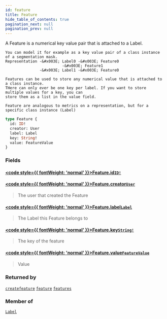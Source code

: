 ```yaml
---
id: feature
title: Feature
hide_table_of_contents: true
pagination_next: null
pagination_prev: null
---
```








 A Feature is a numerical key value pair that is attached to a Label.
     
    You can model it for example as a key value pair of a class instance of a segmentation mask.
    Representation -&#x003E; Label0 -&#x003E; Feature0
                             -&#x003E; Feature1
                   -&#x003E; Label1 -&#x003E; Feature0 

    Features can be used to store any numerical value that is attached to a class instance.
    THere can only ever be one key per label. If you want to store multiple values for a key, you can
    store them as a list in the value field.

    Feature are analogous to metrics on a representation, but for a specific class instance (Label)
    
    

```graphql
type Feature {
  id: ID!
  creator: User
  label: Label
  key: String!
  value: FeatureValue
}
```


### Fields

#### [<code style={{ fontWeight: 'normal' }}>Feature.<b>id</b></code>](#)<Bullet />[`ID!`](/docs/schemas/mikro/scalars/id) <Badge class="secondary" text="non-null"/> <Badge class="secondary" text="scalar"/>
> 
> 

#### [<code style={{ fontWeight: 'normal' }}>Feature.<b>creator</b></code>](#)<Bullet />[`User`](/docs/schemas/mikro/objects/user) <Badge class="secondary" text="object"/>
> The user that created the Feature
> 

#### [<code style={{ fontWeight: 'normal' }}>Feature.<b>label</b></code>](#)<Bullet />[`Label`](/docs/schemas/mikro/objects/label) <Badge class="secondary" text="object"/>
> The Label this Feature belongs to
> 

#### [<code style={{ fontWeight: 'normal' }}>Feature.<b>key</b></code>](#)<Bullet />[`String!`](/docs/schemas/mikro/scalars/string) <Badge class="secondary" text="non-null"/> <Badge class="secondary" text="scalar"/>
> The key of the feature
> 

#### [<code style={{ fontWeight: 'normal' }}>Feature.<b>value</b></code>](#)<Bullet />[`FeatureValue`](/docs/schemas/mikro/scalars/feature-value) <Badge class="secondary" text="scalar"/>
> Value
> 



### Returned by

[`createfeature`](/docs/schemas/mikro/mutations/createfeature)  <Badge class="secondary" text="mutation"/><Bullet />[`feature`](/docs/schemas/mikro/queries/feature)  <Badge class="secondary" text="query"/><Bullet />[`features`](/docs/schemas/mikro/queries/features)  <Badge class="secondary" text="query"/>

### Member of

[`Label`](/docs/schemas/mikro/objects/label)  <Badge class="secondary" text="object"/>



